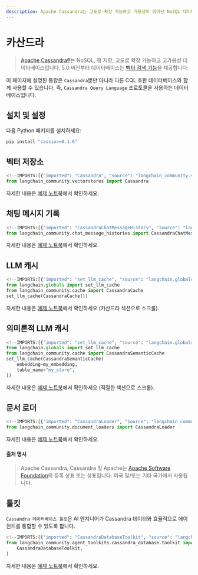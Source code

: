 ```yaml
---
description: Apache Cassandra는 고도로 확장 가능하고 가용성이 뛰어난 NoSQL 데이터베이스로, 벡터 검색 기능을 지원합니다.
---
```


# 카산드라

> [Apache Cassandra®](https://cassandra.apache.org/)는 NoSQL, 행 지향, 고도로 확장 가능하고 고가용성 데이터베이스입니다. 5.0 버전부터 데이터베이스는 [벡터 검색 기능](https://cassandra.apache.org/doc/trunk/cassandra/vector-search/overview.html)을 제공합니다.

이 페이지에 설명된 통합은 `Cassandra`뿐만 아니라 다른 CQL 호환 데이터베이스와 함께 사용할 수 있습니다. 즉, `Cassandra Query Language` 프로토콜을 사용하는 데이터베이스입니다.

## 설치 및 설정

다음 Python 패키지를 설치하세요:

```bash
pip install "cassio>=0.1.6"
```


## 벡터 저장소

```python
<!--IMPORTS:[{"imported": "Cassandra", "source": "langchain_community.vectorstores", "docs": "https://api.python.langchain.com/en/latest/vectorstores/langchain_community.vectorstores.cassandra.Cassandra.html", "title": "Cassandra"}]-->
from langchain_community.vectorstores import Cassandra
```


자세한 내용은 [예제 노트북](/docs/integrations/vectorstores/cassandra)에서 확인하세요.

## 채팅 메시지 기록

```python
<!--IMPORTS:[{"imported": "CassandraChatMessageHistory", "source": "langchain_community.chat_message_histories", "docs": "https://api.python.langchain.com/en/latest/chat_message_histories/langchain_community.chat_message_histories.cassandra.CassandraChatMessageHistory.html", "title": "Cassandra"}]-->
from langchain_community.chat_message_histories import CassandraChatMessageHistory
```


자세한 내용은 [예제 노트북](/docs/integrations/memory/cassandra_chat_message_history)에서 확인하세요.

## LLM 캐시

```python
<!--IMPORTS:[{"imported": "set_llm_cache", "source": "langchain.globals", "docs": "https://api.python.langchain.com/en/latest/globals/langchain.globals.set_llm_cache.html", "title": "Cassandra"}, {"imported": "CassandraCache", "source": "langchain_community.cache", "docs": "https://api.python.langchain.com/en/latest/cache/langchain_community.cache.CassandraCache.html", "title": "Cassandra"}]-->
from langchain.globals import set_llm_cache
from langchain_community.cache import CassandraCache
set_llm_cache(CassandraCache())
```


자세한 내용은 [예제 노트북](/docs/integrations/llm_caching#cassandra-caches)에서 확인하세요 (카산드라 섹션으로 스크롤).

## 의미론적 LLM 캐시

```python
<!--IMPORTS:[{"imported": "set_llm_cache", "source": "langchain.globals", "docs": "https://api.python.langchain.com/en/latest/globals/langchain.globals.set_llm_cache.html", "title": "Cassandra"}, {"imported": "CassandraSemanticCache", "source": "langchain_community.cache", "docs": "https://api.python.langchain.com/en/latest/cache/langchain_community.cache.CassandraSemanticCache.html", "title": "Cassandra"}]-->
from langchain.globals import set_llm_cache
from langchain_community.cache import CassandraSemanticCache
set_llm_cache(CassandraSemanticCache(
    embedding=my_embedding,
    table_name="my_store",
))
```


자세한 내용은 [예제 노트북](/docs/integrations/llm_caching#cassandra-caches)에서 확인하세요 (적절한 섹션으로 스크롤).

## 문서 로더

```python
<!--IMPORTS:[{"imported": "CassandraLoader", "source": "langchain_community.document_loaders", "docs": "https://api.python.langchain.com/en/latest/document_loaders/langchain_community.document_loaders.cassandra.CassandraLoader.html", "title": "Cassandra"}]-->
from langchain_community.document_loaders import CassandraLoader
```


자세한 내용은 [예제 노트북](/docs/integrations/document_loaders/cassandra)에서 확인하세요.

#### 출처 명시

> Apache Cassandra, Cassandra 및 Apache는 [Apache Software Foundation](http://www.apache.org/)의 등록 상표 또는 상표입니다. 미국 및/또는 기타 국가에서 사용됩니다.

## 툴킷

`Cassandra 데이터베이스 툴킷`은 AI 엔지니어가 Cassandra 데이터와 효율적으로 에이전트를 통합할 수 있도록 합니다.

```python
<!--IMPORTS:[{"imported": "CassandraDatabaseToolkit", "source": "langchain_community.agent_toolkits.cassandra_database.toolkit", "docs": "https://api.python.langchain.com/en/latest/agent_toolkits/langchain_community.agent_toolkits.cassandra_database.toolkit.CassandraDatabaseToolkit.html", "title": "Cassandra"}]-->
from langchain_community.agent_toolkits.cassandra_database.toolkit import (
    CassandraDatabaseToolkit,
)
```


자세한 내용은 [예제 노트북](/docs/integrations/tools/cassandra_database)에서 확인하세요.